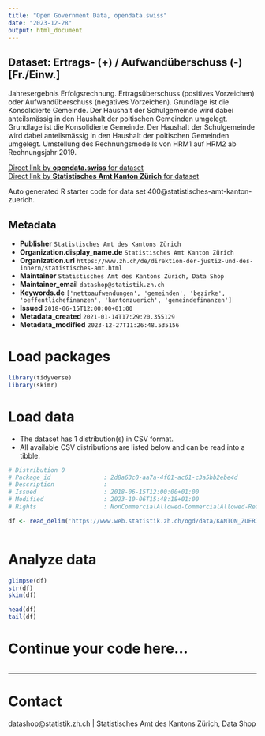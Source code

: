 ```yaml
---
title: "Open Government Data, opendata.swiss"
date: "2023-12-28"
output: html_document
---
```


## Dataset: Ertrags- (+) / Aufwandüberschuss (-) [Fr./Einw.]

Jahresergebnis Erfolgsrechnung. Ertragsüberschuss (positives Vorzeichen) oder Aufwandüberschuss (negatives Vorzeichen). Grundlage ist die Konsolidierte Gemeinde. Der Haushalt der Schulgemeinde wird dabei anteilsmässig in den Haushalt der poltischen Gemeinden umgelegt. Grundlage ist die Konsolidierte Gemeinde. Der Haushalt der Schulgemeinde wird dabei anteilsmässig in den Haushalt der poltischen Gemeinden umgelegt. Umstellung des Rechnungsmodells von HRM1 auf HRM2 ab Rechnungsjahr 2019.

[Direct link by **opendata.swiss** for dataset](https://opendata.swiss/de/dataset/ertrags-aufwanduberschuss-fr-einw)<br>
[Direct link by **Statistisches Amt Kanton Zürich** for dataset](https://www.zh.ch/de/politik-staat/gemeinden/gemeindeportraet.html)

Auto generated R starter code for data set 400@statistisches-amt-kanton-zuerich.

## Metadata

- **Publisher** `Statistisches Amt des Kantons Zürich`
- **Organization.display_name.de** `Statistisches Amt Kanton Zürich`
- **Organization.url** `https://www.zh.ch/de/direktion-der-justiz-und-des-innern/statistisches-amt.html`
- **Maintainer** `Statistisches Amt des Kantons Zürich, Data Shop`
- **Maintainer_email** `datashop@statistik.zh.ch`
- **Keywords.de** `['nettoaufwendungen', 'gemeinden', 'bezirke', 'oeffentlichefinanzen', 'kantonzuerich', 'gemeindefinanzen']`
- **Issued** `2018-06-15T12:00:00+01:00`
- **Metadata_created** `2021-01-14T17:29:20.355129`
- **Metadata_modified** `2023-12-27T11:26:48.535156`


# Load packages

```r

library(tidyverse)
library(skimr)

```

# Load data

-   The dataset has 1 distribution(s) in CSV format.
-   All available CSV distributions are listed below and can be read into a tibble.

```r

# Distribution 0
# Package_id               : 2d8a63c0-aa7a-4f01-ac61-c3a5bb2ebe4d
# Description              : 
# Issued                   : 2018-06-15T12:00:00+01:00
# Modified                 : 2023-10-06T15:48:18+01:00
# Rights                   : NonCommercialAllowed-CommercialAllowed-ReferenceRequired

df <- read_delim('https://www.web.statistik.zh.ch/ogd/data/KANTON_ZUERICH_828.csv')



```

# Analyze data

```r

glimpse(df)
str(df)
skim(df)

head(df)
tail(df)

```

# Continue your code here...

```r

```

------------------------------------------------------------------------

# Contact

datashop@statistik.zh.ch | Statistisches Amt des Kantons Zürich, Data Shop
